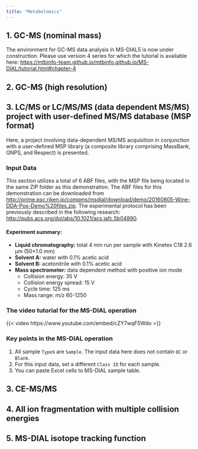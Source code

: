```yaml
---
title: "Metabolomics"
---
```


## 1. GC-MS (nominal mass)

The environment for GC-MS data analysis in MS-DIAL5 is now under construction. Please use version 4 series for which the tutorial is available here: <https://mtbinfo-team.github.io/mtbinfo.github.io/MS-DIAL/tutorial.html#chapter-4>

## 2. GC-MS (high resolution)

## 3. LC/MS or LC/MS/MS (data dependent MS/MS) project with user-defined MS/MS database (MSP format)

Here, a project involving data-dependent MS/MS acquisition in conjunction with a user-defined MSP library (a composite library comprising MassBank, GNPS, and Respect) is presented.

### Input Data

This section utilizes a total of 6 ABF files, with the MSP file being located in the same ZIP folder as this demonstration. The ABF files for this demonstration can be downloaded from <http://prime.psc.riken.jp/compms/msdial/download/demo/20160805-Wine-DDA-Pos-Demo%20files.zip>. The experimental protocol has been previously described in the following research: <http://pubs.acs.org/doi/abs/10.1021/acs.jafc.5b04890>.

#### Experiment summary:

-   **Liquid chromatography:** total 4 min run per sample with Kinetex C18 2.6 μm (50×1.0 mm)
-   **Solvent A:** water with 0.1% acetic acid
-   **Solvent B:** acetonitrile with 0.1% acetic acid
-   **Mass spectrometer:** data dependent method with positive ion mode
    -   Collision energy: 35 V
    -   Collision energy spread: 15 V
    -   Cycle time: 125 ms
    -   Mass range: m/z 60-1250

### The video tutorial for the MS-DIAL operation

{{< video https://www.youtube.com/embed/cZY7wqF5Wdo >}}

### Key points in the MS-DIAL operation

1.  All sample `Type`s are `Sample`. The input data here does not contain `QC` or `Blank`.
2.  For this input data, set a different `Class ID` for each sample.
3.  You can paste Excel cells to MS-DIAL sample table.

## 3. CE-MS/MS

## 4. All ion fragmentation with multiple collision energies

## 5. MS-DIAL isotope tracking function
